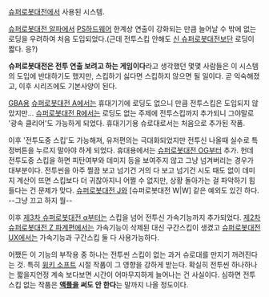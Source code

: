 [[슈퍼로봇대전]]에서 사용된 시스템.

[[슈퍼로봇대전 알파]]에서 [[PS]]하드웨어 한계상 연출이 강화되는 만큼 늘어날 수 밖에 없는 로딩을 우려하여 처음 도입되었다.(근데 전투스킵 안해도 [[신 슈퍼로봇대전]]보단 로딩이 짧다. 응?)

'''슈퍼로봇대전은 전투 연출 보려고 하는 게임이다'''라고 생각했던 몇몇 사람들은 이 시스템의 도입에 반대하기도 했지만, 스킵하기 싫다면 스킵하지 않으면 될 일이다. 곧 익숙해졌고, 이후 시리즈에도 기본사양이 된다.

[[GBA]]용 [[슈퍼로봇대전 A]]에서는 휴대기기에 로딩도 없으니 만큼 전투스킵은 도입되지 않았지만... [[슈퍼로봇대전 R]]에서는 로딩도 없는 주제에 전투스킵까지 추가되니 그야말로 '광속 클리어'도 가능하게 되었다. 휴대기기용 슈로대로서는 처음으로 추가된 작품.

이후 '전투도중 스킵'도 가능해져, 유저편의는 극대화되었지만 전투신 나올때 실수로 특정버튼을 누르지 말아야 하게 되었다. 휴대용에서는 [[슈퍼로봇대전 OG]]부터 추가. 헌데 전투도중 스킵을 하면 피탄여부와 데미지 등을 보여주지 않고 그냥 넘겨버리는 경우가 대부분이다. 전투씬을 아주 찔끔 보고 넘기건 거의 다 보고 넘기건 시도 때도 없이 데미지 계산이 뜨면 스킵보다 더 귀찮아지니 어쩔 수 없지만, 상황 돌아가는 걸 파악하기 힘들다는 건 문제가 맞다. [[슈퍼로봇대전 J]]와 [슈퍼로봇대전 W|W] 같은 예외도 있긴 하다. --그냥 끄고 하지 뭘--

이후 [[제3차 슈퍼로봇대전 α]]부터는 스킵을 넘어 전투신 가속기능까지 추가되었다. [[제2차 슈퍼로봇대전 Z 파계편]]에서는 가속기능이 삭제된 대신 구간스킵이 생겼고 [[슈퍼로봇대전 UX]]에서는 가속기능과 구간스킵 둘 다 사용가능하다.

어쨌든 이 기능의 부작용 중 하나는 전투씬 스킵이 없는 과거 슈로대를 만지기 꺼려진다는 것. 특히 [[윙키 소프트]] 시절 작품이 그 영향을 강하게 받는다. 확실히 전투씬 하나하나는 짧을지언정 계속 보다보면 시간이 어마무지하게 늘어나는 건 사실이다. 심하면 전투스킵 없는 작품은 '''[[액플]]을 써도 안 한다'''는 말까지 나올 정도이다.

